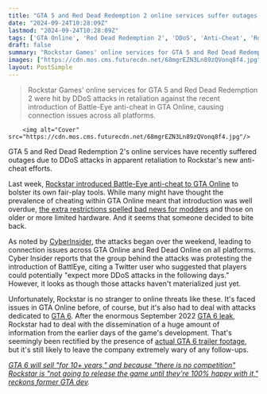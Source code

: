 ```yaml
---
title: "GTA 5 and Red Dead Redemption 2 online services suffer outages in apparent DDoS attack over GTA Online's new anti-cheat tech"
date: "2024-09-24T10:28:09Z"
lastmod: "2024-09-24T10:28:09Z"
tags: ['GTA Online', 'Red Dead Redemption 2', 'DDoS', 'Anti-Cheat', 'Rockstar Games', 'Online Gaming', 'PC Gaming', 'GTA 6', 'Gaming News']
draft: false
summary: "Rockstar Games' online services for GTA 5 and Red Dead Redemption 2 were hit by DDoS attacks in retaliation against the recent introduction of Battle-Eye anti-cheat in GTA Online, causing connection issues across all platforms."
images: ["https://cdn.mos.cms.futurecdn.net/68mgrEZN3Ln89zQVonq8f4.jpg"]
layout: PostSimple
---
```

> Rockstar Games' online services for GTA 5 and Red Dead Redemption 2 were hit by DDoS attacks in retaliation against the recent introduction of Battle-Eye anti-cheat in GTA Online, causing connection issues across all platforms.


        <img alt="Cover" src="https://cdn.mos.cms.futurecdn.net/68mgrEZN3Ln89zQVonq8f4.jpg"/>
        
GTA 5 and Red Dead Redemption 2's online services have recently suffered outages due to DDoS attacks in apparent retaliation to Rockstar's new anti-cheat efforts.

Last week, [Rockstar introduced Battle-Eye anti-cheat to GTA Online](https://www.gamesradar.com/games/open-world/gta-online-gets-the-anti-cheat-support-on-pc-its-sorely-needed-for-the-last-9-years-but-steam-deck-players-are-paying-the-price/) to bolster its own fair-play tools. While many might have thought the prevalence of cheating within GTA Online meant that introduction was well overdue, [the extra restrictions spelled bad news for modders](https://www.gamesradar.com/games/grand-theft-auto/popular-gta-online-mod-menu-says-the-future-is-very-uncertain-after-a-new-gta-5-update-adds-anti-cheat-this-is-most-likely-the-end-for-now/) and those on older or more limited hardware. And it seems that someone decided to bite back.

As noted by [CyberInsider](https://cyberinsider.com/rockstar-games-ddosed-heavily-by-players-protesting-new-anticheat-code/), the attacks began over the weekend, leading to connection issues across GTA Online and Red Dead Online on all platforms. Cyber Insider reports that the group behind the attacks was protesting the introduction of BattlEye, citing a Twitter user who suggested that players could potentially "expect more DDoS attacks in the following days." However, it looks as though those attacks haven't materialized just yet.

Unfortunately, Rockstar is no stranger to online threats like these. It's faced issues in GTA Online before, of course, but it's also had to deal with attacks dedicated to [GTA 6](https://www.gamesradar.com/gta-6-guide/). After the enormous September 2022 [GTA 6 leak](https://www.gamesradar.com/gta-6-leak-brings-90-allegedly-videos-and-screens-leak-online/), Rockstar had to deal with the dissemination of a huge amount of information from the earlier days of the game's development. That's seemingly been rectified by the presence of [actual GTA 6 trailer footage](https://www.gamesradar.com/gta-6-trailer-1/), but it's still likely to leave the company extremely wary of any follow-ups.

[<em>GTA 6 will sell "for 10+ years," and because "there is no competition" Rockstar is "not going to release the game until they're 100% happy with it," reckons former GTA dev</em>](https://www.gamesradar.com/games/open-world/gta-6-will-sell-for-10-years-and-because-there-is-no-competition-rockstar-is-not-going-to-release-the-game-until-theyre-100-happy-with-it-reckons-former-gta-dev/)*.*
        
